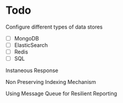 # Todo

Configure different types of data stores

- [ ] MongoDB
- [ ] ElasticSearch
- [ ] Redis
- [ ] SQL

Instaneous Response

Non Preserving Indexing Mechanism

Using Message Queue for Resilient Reporting
